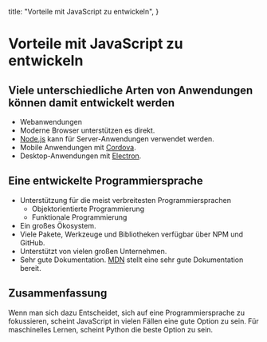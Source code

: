   title: "Vorteile mit JavaScript zu entwickeln",
}

# Vorteile mit JavaScript zu entwickeln

## Viele unterschiedliche Arten von Anwendungen können damit entwickelt werden

- Webanwendungen
- Moderne Browser unterstützen es direkt.
- [Node.js](https://nodejs.org/) kann für Server-Anwendungen verwendet werden.
- Mobile Anwendungen mit [Cordova](https://cordova.apache.org/).
- Desktop-Anwendungen mit [Electron](https://www.electronjs.org/).

## Eine entwickelte Programmiersprache

- Unterstützung für die meist verbreitesten Programmiersprachen
  - Objektorientierte Programmierung
  - Funktionale Programmierung
- Ein großes Ökosystem.
- Viele Pakete, Werkzeuge und Bibliotheken verfügbar über NPM und GitHub.
- Unterstützt von vielen großen Unternehmen.
- Sehr gute Dokumentation. [MDN](https://developer.mozilla.org/) stellt eine sehr gute Dokumentation bereit.

## Zusammenfassung

Wenn man sich dazu Entscheidet, sich auf eine Programmiersprache zu fokussieren, scheint JavaScript in vielen Fällen eine gute Option zu sein. Für maschinelles Lernen, scheint Python die beste Option zu sein.
